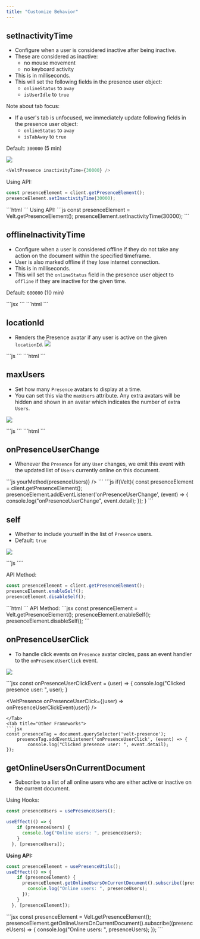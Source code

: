 ```yaml
---
title: "Customize Behavior"
---
```

## setInactivityTime
- Configure when a user is considered inactive after being inactive.
- These are considered as inactive:
  - no mouse movement
  - no keyboard activity
- This is in milliseconds.
- This will set the following fields in the presence user object:
  - `onlineStatus` to `away`
  - `isUserIdle` to `true`

Note about tab focus:
- If a user's tab is unfocused, we immediately update following fields in the presence user object:
  - `onlineStatus` to `away`
  - `isTabAway` to `true`

Default: `300000` (5 min)

![](/images/presence/inactivity.png)

<Tabs>
  <Tab title="React / Next.js">

```js
<VeltPresence inactivityTime={30000} />
```
Using API:
```js
const presenceElement = client.getPresenceElement();
presenceElement.setInactivityTime(30000);
```
</Tab>
<Tab title="Other Frameworks">
```html
<velt-presence inactivity-time="30000"></velt-presence>
```
Using API:
```js
const presenceElement = Velt.getPresenceElement();
presenceElement.setInactivityTime(30000);
```
</Tab>
</Tabs>

## offlineInactivityTime
- Configure when a user is considered offline if they do not take any action on the document within the specified timeframe.
- User is also marked offline if they lose internet connection.
- This is in milliseconds.
- This will set the `onlineStatus` field in the presence user object to `offline` if they are inactive for the given time.

Default: `600000` (10 min)

<Tabs>
<Tab title="React / Next.js">
```jsx
<VeltPresence offlineInactivityTime={600000} />
```
</Tab>
<Tab title="Other Frameworks">
```html
<velt-presence offline-inactivity-time="600000"></velt-presence>
```
</Tab>
</Tabs>



## locationId
- Renders the Presence avatar if any user is active on the given `locationId`.
![](/images/presence/Location.png)

<Tabs>
  <Tab title="React / Next.js">
```js
<VeltPresence locationId={"YOUR_LOCATION_ID"} />
```
</Tab>
<Tab title="Other Frameworks">
```html
<velt-presence location-id="YOUR_LOCATION_ID"></velt-presence>
```
</Tab>

</Tabs>


## maxUsers

- Set how many `Presence` avatars to display at a time.
- You can set this via the `maxUsers` attribute. Any extra avatars will be hidden and shown in an avatar which indicates the number of extra `Users`.

![](/images/presence/Presence_Max_Users.png)

<Tabs>
  <Tab title="React / Next.js">
```js
<VeltPresence maxUsers={3} />
```
</Tab>
<Tab title="Other Frameworks">
```html
<velt-presence max-users="3"></velt-presence>
```
</Tab>
</Tabs>

## onPresenceUserChange
- Whenever the `Presence` for any `User` changes, we emit this event with the updated list of `Users` currently online on this document.

<Tabs>
  <Tab title="React / Next.js">
```js
<VeltPresence onPresenceUserChange={(presenceUsers) => yourMethod(presenceUsers)} />
```
</Tab>
<Tab title="Other Frameworks">
```js
if(Velt){
  const presenceElement = client.getPresenceElement();
  presenceElement.addEventListener('onPresenceUserChange', (event) => {
    console.log("onPresenceUserChange", event.detail);
  });
}
```
</Tab>
</Tabs>

## self
- Whether to include yourself in the list of `Presence` users.
- Default: `true`

![](/images/presence/self.png)

<Tabs>
  <Tab title="React / Next.js">
```js
<VeltPresence self={false} />
````

API Method:
```jsx
const presenceElement = client.getPresenceElement();
presenceElement.enableSelf();
presenceElement.disableSelf();
```
</Tab>

<Tab title="Other Frameworks">
```html
<velt-presence self="false"></velt-presence>
```
API Method:
```jsx
const presenceElement = Velt.getPresenceElement();
presenceElement.enableSelf();
presenceElement.disableSelf();
```
</Tab>

</Tabs>

## onPresenceUserClick
- To handle click events on `Presence` avatar circles, pass an event handler to the  `onPresenceUserClick` event.

![](/images/presence/onPresenceUserClick.png)

<Tabs>
  <Tab title="React / Next.js">
```jsx
const onPresenceUserClickEvent = (user) => {
  console.log("Clicked presence user: ", user);
}
	
<VeltPresence onPresenceUserClick={(user) => onPresenceUserClickEvent(user)} />
```
</Tab>
<Tab title="Other Frameworks">
```jsx
const presenceTag = document.querySelector('velt-presence');
	presenceTag.addEventListener('onPresenceUserClick', (event) => {
		console.log("Clicked presence user: ", event.detail);
});
```
</Tab>
</Tabs>

## getOnlineUsersOnCurrentDocument
- Subscribe to a list of all online users who are either active or inactive on the current document.

<Tabs>
  <Tab title="React / Next.js">

Using Hooks:

```jsx
const presenceUsers = usePresenceUsers();

useEffect(() => {
    if (presenceUsers) {
      console.log("Online users: ", presenceUsers);
    }
  }, [presenceUsers]);
```

**Using API:**
```jsx
const presenceElement = usePresenceUtils();
useEffect(() => {
    if (presenceElement) {
      presenceElement.getOnlineUsersOnCurrentDocument().subscribe((presenceUsers) => {
        console.log("Online users: ", presenceUsers);
      });
    }
  }, [presenceElement]);
```
</Tab>
<Tab title="Other Frameworks">
```jsx
const presenceElement = Velt.getPresenceElement();
presenceElement.getOnlineUsersOnCurrentDocument().subscribe((presenceUsers) => {
  console.log("Online users: ", presenceUsers);
});
```
</Tab>
</Tabs>